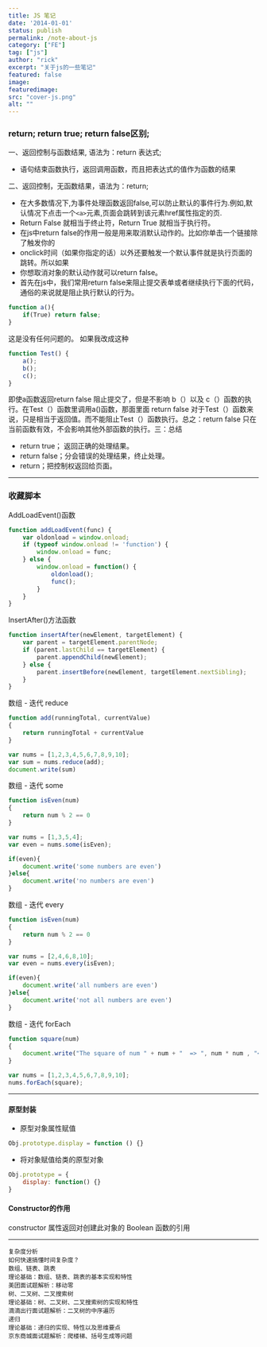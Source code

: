 ```yaml
---
title: JS 笔记
date: '2014-01-01'
status: publish
permalink: /note-about-js
category: ["FE"]
tag: ["js"]
author: "rick"
excerpt: "关于js的一些笔记"
featured: false
image:
featuredimage:
src: "cover-js.png"
alt: ""
---
```



### return; return true; return false区别;

一、返回控制与函数结果, 语法为：return 表达式;
* 语句结束函数执行，返回调用函数，而且把表达式的值作为函数的结果

二、返回控制，无函数结果，语法为：return;
* 在大多数情况下,为事件处理函数返回false,可以防止默认的事件行为.例如,默认情况下点击一个`<a>`元素,页面会跳转到该元素href属性指定的页.   
* Return False 就相当于终止符，Return True 就相当于执行符。   
* 在js中return false的作用一般是用来取消默认动作的。比如你单击一个链接除了触发你的   
* onclick时间（如果你指定的话）以外还要触发一个默认事件就是执行页面的跳转。所以如果   
* 你想取消对象的默认动作就可以return false。
* 首先在js中，我们常用return false来阻止提交表单或者继续执行下面的代码，通俗的来说就是阻止执行默认的行为。

```js
function a(){   
    if(True) return false;
}
```  

这是没有任何问题的。 如果我改成这种  

```js
function Test() {
    a();
    b();
    c();
}
```  
  
即使a函数返回return false 阻止提交了，但是不影响 b（）以及 c（）函数的执行。在Test（）函数里调用a()函数，那面里面 return false 对于Test（）函数来说，只是相当于返回值。而不能阻止Test（）函数执行。总之：return false 只在当前函数有效，不会影响其他外部函数的执行。三：总结
* return true； 返回正确的处理结果。
* return false；分会错误的处理结果，终止处理。
* return；把控制权返回给页面。


<hr/>

### 收藏脚本

AddLoadEvent()函数
```js
function addLoadEvent(func) {
    var oldonload = window.onload;
    if (typeof window.onload != 'function') {
        window.onload = func;
    } else {
        window.onload = function() {
            oldonload();
            func();
        }
    }
}
```

InsertAfter()方法函数
```js
function insertAfter(newElement, targetElement) {
    var parent = targetElement.parentNode;
    if (parent.lastChild == targetElement) {
        parent.appendChild(newElement);
    } else {
        parent.insertBefore(newElement, targetElement.nextSibling);
    }
}
```

数组 - 迭代 reduce
```js
function add(runningTotal, currentValue)
{
    return runningTotal + currentValue
}

var nums = [1,2,3,4,5,6,7,8,9,10];
var sum = nums.reduce(add);
document.write(sum)
```

数组 - 迭代 some
```js
function isEven(num)
{
    return num % 2 == 0
}

var nums = [1,3,5,4];
var even = nums.some(isEven);

if(even){
    document.write('some numbers are even')
}else{
    document.write('no numbers are even')
}
```

数组 - 迭代 every
```js
function isEven(num)
{
    return num % 2 == 0
}

var nums = [2,4,6,8,10];
var even = nums.every(isEven);

if(even){
    document.write('all numbers are even')
}else{
    document.write('not all numbers are even')
}
```

数组 - 迭代 forEach
```js
function square(num)
{
    document.write("The square of num " + num + "  => ", num * num , "<br/>")
}

var nums = [1,2,3,4,5,6,7,8,9,10];
nums.forEach(square);
``` 


---
#### 原型封装
- 原型对象属性赋值
```js
Obj.prototype.display = function () {}

```

- 将对象赋值给类的原型对象
```js
Obj.prototype = {
    display: function() {}
}
```

#### Constructor的作用
constructor 属性返回对创建此对象的 Boolean 函数的引用





---
```
复杂度分析
如何快速搞懂时间复杂度？
数组、链表、跳表
理论基础：数组、链表、跳表的基本实现和特性
美团面试题解析：移动零
树、二叉树、二叉搜索树
理论基础：树、二叉树、二叉搜索树的实现和特性
滴滴出行面试题解析：二叉树的中序遍历
递归
理论基础：递归的实现、特性以及思维要点
京东商城面试题解析：爬楼梯、括号生成等问题
```